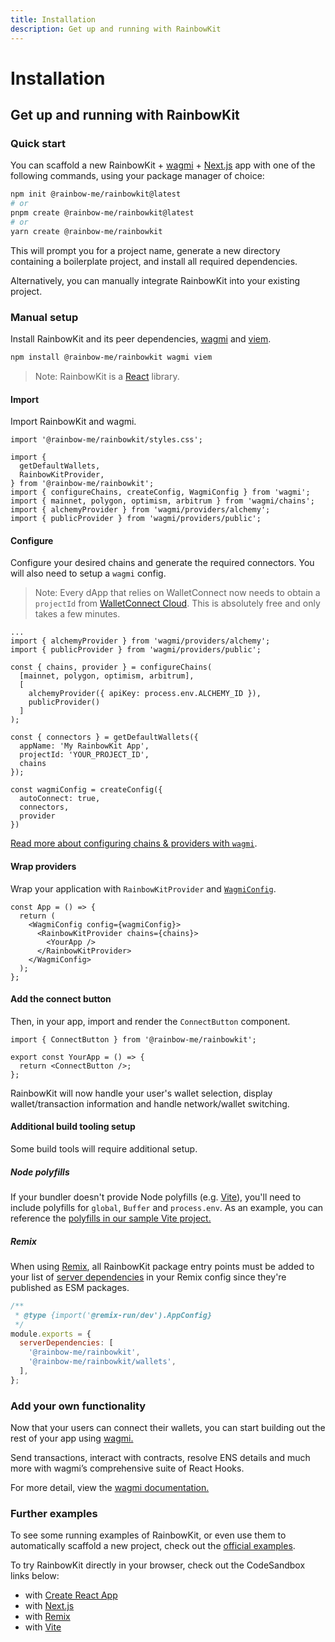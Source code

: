 ```yaml
---
title: Installation
description: Get up and running with RainbowKit
---
```


# Installation

## Get up and running with RainbowKit

### Quick start

You can scaffold a new RainbowKit + [wagmi](https://wagmi.sh) + [Next.js](https://nextjs.org) app with one of the following commands, using your package manager of choice:

```bash
npm init @rainbow-me/rainbowkit@latest
# or
pnpm create @rainbow-me/rainbowkit@latest
# or
yarn create @rainbow-me/rainbowkit
```

This will prompt you for a project name, generate a new directory containing a boilerplate project, and install all required dependencies.

Alternatively, you can manually integrate RainbowKit into your existing project.

### Manual setup

Install RainbowKit and its peer dependencies, [wagmi](https://wagmi.sh/) and [viem](https://viem.sh).

```bash
npm install @rainbow-me/rainbowkit wagmi viem
```

> Note: RainbowKit is a [React](https://reactjs.org/) library.

#### Import

Import RainbowKit and wagmi.

```tsx
import '@rainbow-me/rainbowkit/styles.css';

import {
  getDefaultWallets,
  RainbowKitProvider,
} from '@rainbow-me/rainbowkit';
import { configureChains, createConfig, WagmiConfig } from 'wagmi';
import { mainnet, polygon, optimism, arbitrum } from 'wagmi/chains';
import { alchemyProvider } from 'wagmi/providers/alchemy';
import { publicProvider } from 'wagmi/providers/public';
```

#### Configure

Configure your desired chains and generate the required connectors. You will also need to setup a `wagmi` config.

> Note: Every dApp that relies on WalletConnect now needs to obtain a `projectId` from [WalletConnect Cloud](https://cloud.walletconnect.com/). This is absolutely free and only takes a few minutes.

```tsx line=4-99
...
import { alchemyProvider } from 'wagmi/providers/alchemy';
import { publicProvider } from 'wagmi/providers/public';

const { chains, provider } = configureChains(
  [mainnet, polygon, optimism, arbitrum],
  [
    alchemyProvider({ apiKey: process.env.ALCHEMY_ID }),
    publicProvider()
  ]
);

const { connectors } = getDefaultWallets({
  appName: 'My RainbowKit App',
  projectId: 'YOUR_PROJECT_ID',
  chains
});

const wagmiConfig = createConfig({
  autoConnect: true,
  connectors,
  provider
})
```

[Read more about configuring chains & providers with `wagmi`](https://wagmi.sh/docs/providers/configuring-chains).

#### Wrap providers

Wrap your application with `RainbowKitProvider` and [`WagmiConfig`](https://wagmi.sh/docs/provider).

```tsx
const App = () => {
  return (
    <WagmiConfig config={wagmiConfig}>
      <RainbowKitProvider chains={chains}>
        <YourApp />
      </RainbowKitProvider>
    </WagmiConfig>
  );
};
```

#### Add the connect button

Then, in your app, import and render the `ConnectButton` component.

```tsx
import { ConnectButton } from '@rainbow-me/rainbowkit';

export const YourApp = () => {
  return <ConnectButton />;
};
```

RainbowKit will now handle your user's wallet selection, display wallet/transaction information and handle network/wallet switching.

#### Additional build tooling setup

Some build tools will require additional setup.

##### Node polyfills

If your bundler doesn't provide Node polyfills (e.g. [Vite](https://vitejs.dev)), you'll need to include polyfills for `global`, `Buffer` and `process.env`. As an example, you can reference the [polyfills in our sample Vite project.](https://github.com/rainbow-me/rainbowkit/tree/main/examples/with-vite/src/polyfills.ts)

##### Remix

When using [Remix](https://remix.run), all RainbowKit package entry points must be added to your list of [server dependencies](https://remix.run/docs/en/v1/pages/gotchas#importing-esm-packages) in your Remix config since they're published as ESM packages.

```js
/**
 * @type {import('@remix-run/dev').AppConfig}
 */
module.exports = {
  serverDependencies: [
    '@rainbow-me/rainbowkit',
    '@rainbow-me/rainbowkit/wallets',
  ],
};
```

### Add your own functionality

Now that your users can connect their wallets, you can start building out the rest of your app using [wagmi.](https://wagmi.sh)

Send transactions, interact with contracts, resolve ENS details and much more with wagmi’s comprehensive suite of React Hooks.

For more detail, view the [wagmi documentation.](https://wagmi.sh)

### Further examples

To see some running examples of RainbowKit, or even use them to automatically scaffold a new project, check out the [official examples](https://github.com/rainbow-me/rainbowkit/tree/main/examples).

To try RainbowKit directly in your browser, check out the CodeSandbox links below:

- with [Create React App](https://codesandbox.io/p/sandbox/github/rainbow-me/rainbowkit/tree/main/examples/with-create-react-app)
- with [Next.js](https://codesandbox.io/p/sandbox/github/rainbow-me/rainbowkit/tree/main/examples/with-next)
- with [Remix](https://codesandbox.io/p/sandbox/github/rainbow-me/rainbowkit/tree/main/examples/with-remix)
- with [Vite](https://codesandbox.io/p/sandbox/github/rainbow-me/rainbowkit/tree/main/examples/with-vite)
